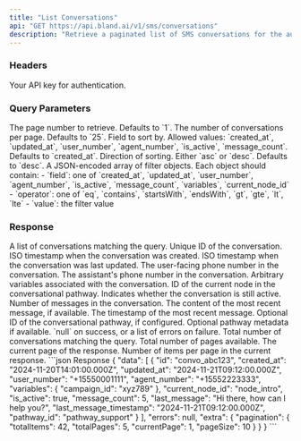 ```yaml
---
title: "List Conversations"
api: "GET https://api.bland.ai/v1/sms/conversations"
description: "Retrieve a paginated list of SMS conversations for the authenticated user, with filtering, sorting, and metadata."
---
```


### Headers

<ParamField header="authorization" type="string" required>
  Your API key for authentication.
</ParamField>

### Query Parameters

<ParamField query="page" type="number" required={false}>
  The page number to retrieve. Defaults to `1`.
</ParamField>

<ParamField query="pageSize" type="number" required={false}>
  The number of conversations per page. Defaults to `25`.
</ParamField>

<ParamField query="sortBy" type="string" required={false}>
  Field to sort by. Allowed values: `created_at`, `updated_at`, `user_number`, `agent_number`, `is_active`, `message_count`. Defaults to `created_at`.
</ParamField>

<ParamField query="sortDir" type="string" required={false}>
  Direction of sorting. Either `asc` or `desc`. Defaults to `desc`.
</ParamField>

<ParamField query="filters" type="object[]" required={false}>
  A JSON-encoded array of filter objects. Each object should contain:
  - `field`: one of `created_at`, `updated_at`, `user_number`, `agent_number`, `is_active`, `message_count`, `variables`, `current_node_id`
  - `operator`: one of `eq`, `contains`, `startsWith`, `endsWith`, `gt`, `gte`, `lt`, `lte`
  - `value`: the filter value
</ParamField>

### Response

<ResponseField name="data" type="array">
  A list of conversations matching the query.
</ResponseField>

<ResponseField name="data[].id" type="string">
  Unique ID of the conversation.
</ResponseField>

<ResponseField name="data[].created_at" type="string">
  ISO timestamp when the conversation was created.
</ResponseField>

<ResponseField name="data[].updated_at" type="string">
  ISO timestamp when the conversation was last updated.
</ResponseField>

<ResponseField name="data[].user_number" type="string">
  The user-facing phone number in the conversation.
</ResponseField>

<ResponseField name="data[].agent_number" type="string">
  The assistant's phone number in the conversation.
</ResponseField>

<ResponseField name="data[].variables" type="object">
  Arbitrary variables associated with the conversation.
</ResponseField>

<ResponseField name="data[].current_node_id" type="string">
  ID of the current node in the conversational pathway.
</ResponseField>

<ResponseField name="data[].is_active" type="boolean">
  Indicates whether the conversation is still active.
</ResponseField>

<ResponseField name="data[].message_count" type="number">
  Number of messages in the conversation.
</ResponseField>

<ResponseField name="data[].last_message" type="string|null">
  The content of the most recent message, if available.
</ResponseField>

<ResponseField name="data[].last_message_timestamp" type="string|null">
  The timestamp of the most recent message.
</ResponseField>

<ResponseField name="data[].pathway_id" type="string" required={false}>
  Optional ID of the conversational pathway, if configured.
</ResponseField>

<ResponseField name="data[].convo_pathways" type="object" required={false}>
  Optional pathway metadata if available.
</ResponseField>

<ResponseField name="errors" type="null|array">
  `null` on success, or a list of errors on failure.
</ResponseField>

<ResponseField name="extra.pagination.totalItems" type="number">
  Total number of conversations matching the query.
</ResponseField>

<ResponseField name="extra.pagination.totalPages" type="number">
  Total number of pages available.
</ResponseField>

<ResponseField name="extra.pagination.currentPage" type="number">
  The current page of the response.
</ResponseField>

<ResponseField name="extra.pagination.pageSize" type="number">
  Number of items per page in the current response.
</ResponseField>


<ResponseExample>
```json Response
{
  "data": [
    {
      "id": "convo_abc123",
      "created_at": "2024-11-20T14:01:00.000Z",
      "updated_at": "2024-11-21T09:12:00.000Z",
      "user_number": "+15550001111",
      "agent_number": "+15552223333",
      "variables": { "campaign_id": "xyz789" },
      "current_node_id": "node_intro",
      "is_active": true,
      "message_count": 5,
      "last_message": "Hi there, how can I help you?",
      "last_message_timestamp": "2024-11-21T09:12:00.000Z",
      "pathway_id": "pathway_support"
    }
  ],
  "errors": null,
  "extra": {
    "pagination": {
      "totalItems": 42,
      "totalPages": 5,
      "currentPage": 1,
      "pageSize": 10
    }
  }
}
```

</ResponseExample>

